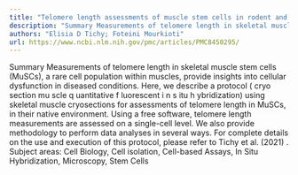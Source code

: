 ```yaml
---
title: "Telomere length assessments of muscle stem cells in rodent and human skeletal muscle sections"
description: "Summary Measurements of telomere length in skeletal muscle stem cells (MuSCs), a rare cell population within muscles, provide insights into cellular dysfunction in diseased conditions. Here, we descri..."
authors: "Elisia D Tichy; Foteini Mourkioti"
url: https://www.ncbi.nlm.nih.gov/pmc/articles/PMC8450295/
---
```


Summary Measurements of telomere length in skeletal muscle stem cells (MuSCs), a rare cell population within muscles, provide insights into cellular dysfunction in diseased conditions. Here, we describe a protocol ( cryo section mu scle q uantitative f luorescent i n s itu h ybridization) using skeletal muscle cryosections for assessments of telomere length in MuSCs, in their native environment. Using a free software, telomere length measurements are assessed on a single-cell level. We also provide methodology to perform data analyses in several ways. For complete details on the use and execution of this protocol, please refer to Tichy et al. (2021) . Subject areas: Cell Biology, Cell isolation, Cell-based Assays, In Situ Hybridization, Microscopy, Stem Cells
